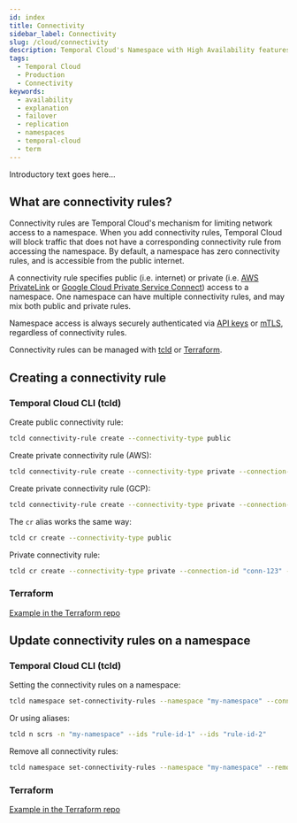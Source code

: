```yaml
---
id: index
title: Connectivity
sidebar_label: Connectivity
slug: /cloud/connectivity
description: Temporal Cloud's Namespace with High Availability features offers automated failover, synchronized data, and replication for workloads requiring disaster-tolerant deployment and 99.99% uptime.
tags:
  - Temporal Cloud
  - Production
  - Connectivity
keywords:
  - availability
  - explanation
  - failover
  - replication
  - namespaces
  - temporal-cloud
  - term
---
```



Introductory text goes here...

## What are connectivity rules?

Connectivity rules are Temporal Cloud's mechanism for limiting network access to a namespace.
When you add connectivity rules, Temporal Cloud will block traffic that does not have a corresponding connectivity rule from accessing the namespace.
By default, a namespace has zero connectivity rules, and is accessible from the public internet.

A connectivity rule specifies public (i.e. internet) or private (i.e. [AWS PrivateLink](https://aws.amazon.com/privatelink/) or [Google Cloud Private Service Connect](https://cloud.google.com/vpc/docs/private-service-connect)) access to a namespace.
One namespace can have multiple connectivity rules, and may mix both public and private rules.

Namespace access is always securely authenticated via [API keys](https://docs.temporal.io/cloud/api-keys#overview) or [mTLS](https://docs.temporal.io/cloud/certificates), regardless of connectivity rules.

Connectivity rules can be managed with [tcld](https://docs.temporal.io/cloud/tcld/) or [Terraform](https://github.com/temporalio/terraform-provider-temporalcloud/).

## Creating a connectivity rule

### Temporal Cloud CLI (tcld)


Create public connectivity rule:
```bash
tcld connectivity-rule create --connectivity-type public
```

Create private connectivity rule (AWS):

```bash
tcld connectivity-rule create --connectivity-type private --connection-id "conn-123" --region "us-east-1" --cloud-provider aws
```

Create private connectivity rule (GCP):

```bash
tcld connectivity-rule create --connectivity-type private --connection-id "conn-456" --region "us-central1" --cloud-provider gcp --gcp-project-id "my-project-123"
```

The `cr` alias works the same way:

```bash
tcld cr create --connectivity-type public
```

Private connectivity rule:

```bash
tcld cr create --connectivity-type private --connection-id "conn-123" --region "us-east-1" --cloud-provider aws
```

### Terraform

[Example in the Terraform repo](https://github.com/temporalio/terraform-provider-temporalcloud/tree/main/examples/resources)

## Update connectivity rules on a namespace

### Temporal Cloud CLI (tcld)

Setting the connectivity rules on a namespace:

```bash
tcld namespace set-connectivity-rules --namespace "my-namespace" --connectivity-rule-ids "rule-id-1" --connectivity-rule-ids "rule-id-2"
```

Or using aliases:

```bash
tcld n scrs -n "my-namespace" --ids "rule-id-1" --ids "rule-id-2"
```

Remove all connectivity rules:

```bash
tcld namespace set-connectivity-rules --namespace "my-namespace" --remove-all
```

### Terraform

[Example in the Terraform repo](https://github.com/temporalio/terraform-provider-temporalcloud/tree/main/examples/resources)
